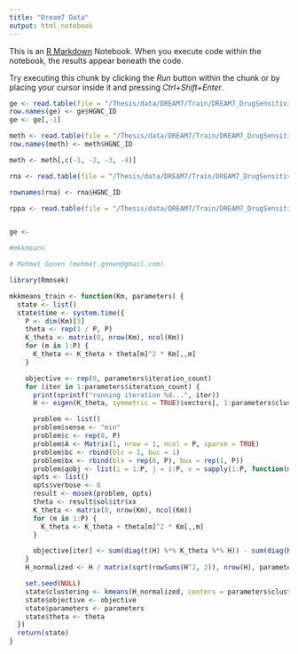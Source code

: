 ```yaml
---
title: "Dream7 Data"
output: html_notebook
---
```


This is an [R Markdown](http://rmarkdown.rstudio.com) Notebook. When you execute code within the notebook, the results appear beneath the code. 

Try executing this chunk by clicking the *Run* button within the chunk or by placing your cursor inside it and pressing *Ctrl+Shift+Enter*. 




```r

ge <- read.table(file = "/Thesis/data/DREAM7/Train/DREAM7_DrugSensitivity1_GeneExpression.txt", header = TRUE)
row.names(ge) <- ge$HGNC_ID
ge <- ge[,-1]

meth <- read.table(file = "/Thesis/data/DREAM7/Train/DREAM7_DrugSensitivity1_Methylation.txt", header = TRUE)
row.names(meth) <- meth$HGNC_ID

meth <- meth[,c(-1, -2, -3, -4)]

rna <- read.table(file = "/Thesis/data/DREAM7/Train/DREAM7_DrugSensitivity1_RNAseq_quantification.txt", header = TRUE)

rownames(rna) <- rna$HGNC_ID

rppa <- read.table(file = "/Thesis/data/DREAM7/Train/DREAM7_DrugSensitivity1_RPPA.txt", header = TRUE)


ge <- 

```


```r
#mkkmeans

# Mehmet Gonen (mehmet.gonen@gmail.com)

library(Rmosek)

mkkmeans_train <- function(Km, parameters) {
  state <- list()
  state$time <- system.time({
    P <- dim(Km)[3]
    theta <- rep(1 / P, P)
    K_theta <- matrix(0, nrow(Km), ncol(Km))
    for (m in 1:P) {
      K_theta <- K_theta + theta[m]^2 * Km[,,m]  
    }

    objective <- rep(0, parameters$iteration_count)
    for (iter in 1:parameters$iteration_count) {
      print(sprintf("running iteration %d...", iter))
      H <- eigen(K_theta, symmetric = TRUE)$vectors[, 1:parameters$cluster_count]

      problem <- list()
      problem$sense <- "min"
      problem$c <- rep(0, P)
      problem$A <- Matrix(1, nrow = 1, ncol = P, sparse = TRUE)
      problem$bc <- rbind(blc = 1, buc = 1) 
      problem$bx <- rbind(blx = rep(0, P), bux = rep(1, P))
      problem$qobj <- list(i = 1:P, j = 1:P, v = sapply(1:P, function(m) {sum(diag(Km[,,m])) - sum(diag(t(H) %*% Km[,,m] %*% H))}))
      opts <- list()
      opts$verbose <- 0
      result <- mosek(problem, opts)
      theta <- result$sol$itr$xx
      K_theta <- matrix(0, nrow(Km), ncol(Km))
      for (m in 1:P) {
        K_theta <- K_theta + theta[m]^2 * Km[,,m]  
      }

      objective[iter] <- sum(diag(t(H) %*% K_theta %*% H)) - sum(diag(K_theta))
    }
    H_normalized <- H / matrix(sqrt(rowSums(H^2, 2)), nrow(H), parameters$cluster_count, byrow = FALSE)

    set.seed(NULL)
    state$clustering <- kmeans(H_normalized, centers = parameters$cluster_count, iter.max = 1000, nstart = 10)$cluster
    state$objective <- objective
    state$parameters <- parameters
    state$theta <- theta
  })
  return(state)
}

```



